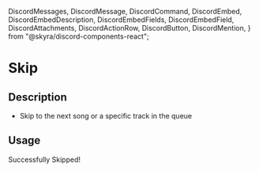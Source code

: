  DiscordMessages,
  DiscordMessage,
  DiscordCommand,
  DiscordEmbed,
  DiscordEmbedDescription,
  DiscordEmbedFields,
  DiscordEmbedField,
  DiscordAttachments,
  DiscordActionRow,
  DiscordButton,
  DiscordMention,
} from "@skyra/discord-components-react";

# Skip

## Description

- Skip to the next song or a specific track in the queue

## Usage

<DiscordMessages>
  <DiscordMessage
    bot="true"
    verified="true"
    roleColor="#FF0000"
    author="GROOT"
    avatar="/assets/groot-avatar.webp"
  >
    <DiscordCommand slot="reply" author="User" command="/skip" />
    <DiscordEmbed slot="embeds" color="blue">
      <DiscordEmbedDescription slot="description">
        Successfully Skipped!
      </DiscordEmbedDescription>
    </DiscordEmbed>
  </DiscordMessage>
</DiscordMessages>
